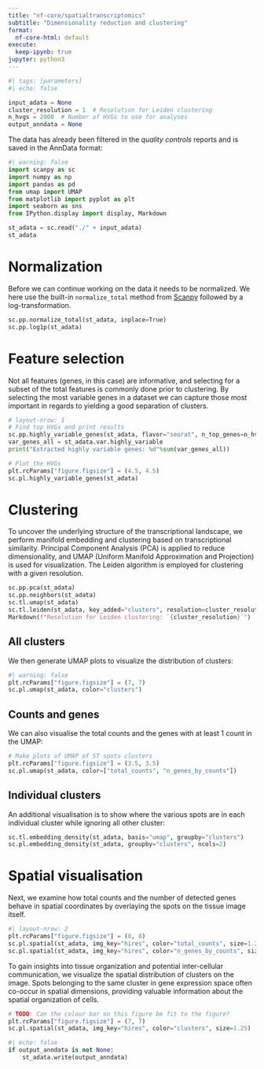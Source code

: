 ```yaml
---
title: "nf-core/spatialtranscriptomics"
subtitle: "Dimensionality reduction and clustering"
format:
  nf-core-html: default
execute:
  keep-ipynb: true
jupyter: python3
---
```


```python
#| tags: [parameters]
#| echo: false

input_adata = None
cluster_resolution = 1  # Resolution for Leiden clustering
n_hvgs = 2000  # Number of HVGs to use for analyses
output_anndata = None
```

The data has already been filtered in the _quality controls_ reports and is
saved in the AnnData format:

```python
#| warning: false
import scanpy as sc
import numpy as np
import pandas as pd
from umap import UMAP
from matplotlib import pyplot as plt
import seaborn as sns
from IPython.display import display, Markdown
```

```python
st_adata = sc.read("./" + input_adata)
st_adata
```

# Normalization

Before we can continue working on the data it needs to be normalized. We here
use the built-in `normalize_total` method from [Scanpy](https://scanpy.readthedocs.io/en/stable/)
followed by a log-transformation.

```python
sc.pp.normalize_total(st_adata, inplace=True)
sc.pp.log1p(st_adata)
```

# Feature selection

Not all features (genes, in this case) are informative, and selecting for a
subset of the total features is commonly done prior to clustering. By selecting
the most variable genes in a dataset we can capture those most important in
regards to yielding a good separation of clusters.

```python
# layout-nrow: 1
# Find top HVGs and print results
sc.pp.highly_variable_genes(st_adata, flavor="seurat", n_top_genes=n_hvgs)
var_genes_all = st_adata.var.highly_variable
print("Extracted highly variable genes: %d"%sum(var_genes_all))

# Plot the HVGs
plt.rcParams["figure.figsize"] = (4.5, 4.5)
sc.pl.highly_variable_genes(st_adata)
```

# Clustering

To uncover the underlying structure of the transcriptional landscape, we perform
manifold embedding and clustering based on transcriptional similarity. Principal
Component Analysis (PCA) is applied to reduce dimensionality, and UMAP (Uniform
Manifold Approximation and Projection) is used for visualization. The Leiden
algorithm is employed for clustering with a given resolution.

```python
sc.pp.pca(st_adata)
sc.pp.neighbors(st_adata)
sc.tl.umap(st_adata)
sc.tl.leiden(st_adata, key_added="clusters", resolution=cluster_resolution)
Markdown(f"Resolution for Leiden clustering: `{cluster_resolution}`")
```

## All clusters

We then generate UMAP plots to visualize the distribution of clusters:

```python
#| warning: false
plt.rcParams["figure.figsize"] = (7, 7)
sc.pl.umap(st_adata, color="clusters")
```

## Counts and genes

We can also visualise the total counts and the genes with at least 1 count in
the UMAP:

```python
# Make plots of UMAP of ST spots clusters
plt.rcParams["figure.figsize"] = (3.5, 3.5)
sc.pl.umap(st_adata, color=["total_counts", "n_genes_by_counts"])
```

## Individual clusters

An additional visualisation is to show where the various spots are in each
individual cluster while ignoring all other cluster:

```python
sc.tl.embedding_density(st_adata, basis="umap", groupby="clusters")
sc.pl.embedding_density(st_adata, groupby="clusters", ncols=2)
```

# Spatial visualisation

Next, we examine how total counts and the number of detected genes behave in
spatial coordinates by overlaying the spots on the tissue image itself.

```python
#| layout-nrow: 2
plt.rcParams["figure.figsize"] = (8, 8)
sc.pl.spatial(st_adata, img_key="hires", color="total_counts", size=1.25)
sc.pl.spatial(st_adata, img_key="hires", color="n_genes_by_counts", size=1.25)
```

To gain insights into tissue organization and potential inter-cellular
communication, we visualize the spatial distribution of clusters on the image.
Spots belonging to the same cluster in gene expression space often co-occur in
spatial dimensions, providing valuable information about the spatial
organization of cells.

```python
# TODO: Can the colour bar on this figure be fit to the figure?
plt.rcParams["figure.figsize"] = (7, 7)
sc.pl.spatial(st_adata, img_key="hires", color="clusters", size=1.25)
```

```python
#| echo: false
if output_anndata is not None:
    st_adata.write(output_anndata)
```
